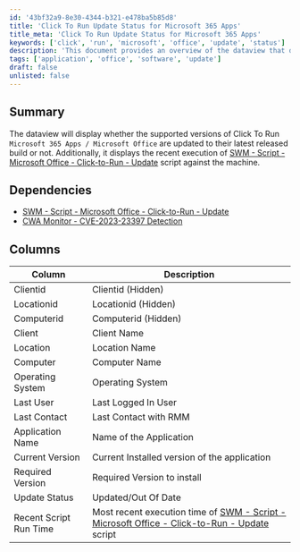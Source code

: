 ```yaml
---
id: '43bf32a9-8e30-4344-b321-e478ba5b85d8'
title: 'Click To Run Update Status for Microsoft 365 Apps'
title_meta: 'Click To Run Update Status for Microsoft 365 Apps'
keywords: ['click', 'run', 'microsoft', 'office', 'update', 'status']
description: 'This document provides an overview of the dataview that displays the update status of supported versions of Click To Run Microsoft 365 Apps. It includes information on the recent execution of the update script and the current application versions installed on various machines.'
tags: ['application', 'office', 'software', 'update']
draft: false
unlisted: false
---
```

## Summary

The dataview will display whether the supported versions of Click To Run `Microsoft 365 Apps / Microsoft Office` are updated to their latest released build or not. Additionally, it displays the recent execution of [SWM - Script - Microsoft Office - Click-to-Run - Update](https://proval.itglue.com/DOC-5078775-8141293) script against the machine.

## Dependencies

- [SWM - Script - Microsoft Office - Click-to-Run - Update](https://proval.itglue.com/DOC-5078775-8141293)  
- [CWA Monitor - CVE-2023-23397 Detection](https://proval.itglue.com/DOC-5078775-12401051)  

## Columns

| Column                | Description                                             |
|----------------------|---------------------------------------------------------|
| Clientid             | Clientid (Hidden)                                      |
| Locationid           | Locationid (Hidden)                                    |
| Computerid           | Computerid (Hidden)                                    |
| Client               | Client Name                                            |
| Location             | Location Name                                          |
| Computer             | Computer Name                                          |
| Operating System     | Operating System                                       |
| Last User            | Last Logged In User                                    |
| Last Contact         | Last Contact with RMM                                  |
| Application Name     | Name of the Application                                 |
| Current Version      | Current Installed version of the application           |
| Required Version     | Required Version to install                             |
| Update Status        | Updated/Out Of Date                                    |
| Recent Script Run Time| Most recent execution time of [SWM - Script - Microsoft Office - Click-to-Run - Update](https://proval.itglue.com/DOC-5078775-8141293) script |












